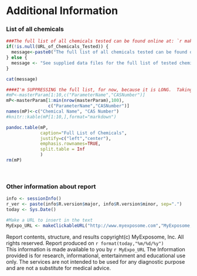 
# Additional Information

### List of all chemicals


```r
###The full list of all chemicals tested can be found online at: `r makeClickableURL(URL_of_Chemicals_Tested, "MyExposome Chemical List")`
if(!is.null(URL_of_Chemicals_Tested)) {
  message<-paste0("The full list of all chemicals tested can be found online at: ",makeClickableURL(URL_of_Chemicals_Tested, "MyExposome Chemical List"))
} else {
  message <- "See supplied data files for the full list of tested chemicals"
}

cat(message)

```



```r
####I'm SUPPRESSING the full list, for now, because it is LONG.  Taking first 10 rows only.
#mP<-masterParam[1:10,c("ParameterName","CASNumber")]
mP<-masterParam[1:min(nrow(masterParam),100),
                c("ParameterName","CASNumber")]
names(mP)<-c("Chemical Name", "CAS Number")
#knitr::kable(mP[1:10,],format="markdown")

pandoc.table(mP,
             caption="Full List of Chemicals",
             justify=c("left","center"),
             emphasis.rownames=TRUE,
             split.table = Inf
             )
rm(mP)

```


<br>

### Other information about report

```r
info <- sessionInfo()
r_ver <- paste(info$R.version$major, info$R.version$minor, sep=".")
today <- Sys.Date()

#Make a URL to insert in the text
MyExpo_URL <- makeClickableURL("http://www.myexposome.com","MyExposome, Inc.")

```


Report contents, structure, and results copyright(c) MyExposome, Inc.  All rights reserved.  Report produced on `r format(today,"%m/%d/%y")` 
<br>
This information is made available to you by `r MyExpo_URL` The Information provided is for research, informational, entertainment and educational use only. The services are not intended to be used for any diagnostic purpose and are not a substitute for medical advice. 
